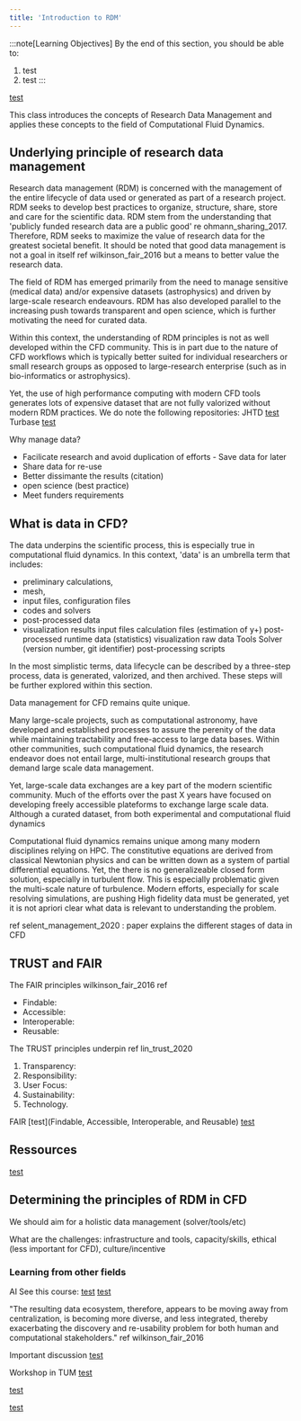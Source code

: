 ```yaml
---
title: 'Introduction to RDM'
---
```


:::note[Learning Objectives]
By the end of this section, you should be able to:
1. test
2. test 
:::



[test](https://carpentries-incubator.github.io/hpc-intro/18-responsibility/index.html)


This class introduces the concepts of Research Data Management and applies these concepts to the field of Computational Fluid Dynamics. 


## Underlying principle of research data management
Research data management (RDM) is concerned with the management of the entire lifecycle of data used or generated as part of a research project. RDM seeks to develop best practices to organize, structure, share, store and care for the scientific data. RDM stem from the understanding that 'publicly funded research data are a public good'   re ohmann_sharing_2017.  Therefore, RDM seeks to maximize the  value of research data for the greatest societal benefit. It should be noted that good data management is not a goal in itself  ref wilkinson_fair_2016 but a means to better value the research data.


The field of RDM has emerged primarily from the need to manage sensitive (medical data) and/or expensive datasets (astrophysics) and driven by large-scale research endeavours. RDM has also developed parallel to the increasing push towards transparent and open science, which is further motivating the need for curated data. 

Within this context, the understanding of RDM principles is not as well developed within the CFD community. This is in part due to the nature of CFD workflows which is typically better suited for individual researchers or small research groups as opposed to large-research enterprise (such as in bio-informatics or astrophysics). 

Yet, the use of high performance computing with modern CFD tools generates lots of expensive dataset that are not fully valorized without modern RDM practices. We do note the following repositories:
JHTD [test](https://turbulence.pha.jhu.edu)
Turbase [test](https://turbase.cineca.it/init/routes/#/logging/welcome)


Why manage data?

   -  Facilicate research and avoid duplication of efforts
    -  Save data for later
   -  Share data for re-use
   -  Better dissimante the results (citation)
   -  open science (best practice)
   -  Meet funders requirements



## What is data in CFD?
The data underpins the scientific process, this is especially true in computational fluid dynamics.  In this context, 'data' is an umbrella term that includes:

 -  preliminary calculations,
 -  mesh,
 -  input files, configuration files 
 -  codes and solvers
 -  post-processed data
 -  visualization results
    input files
calculation files (estimation of y+)
post-processed
runtime data (statistics)
visualization
raw data
Tools
Solver (version number, git identifier)
post-processing scripts

 In the most simplistic terms, data lifecycle can be described by a three-step process, data is generated, valorized, and then archived. These steps will be further explored within this section.

Data management for CFD remains quite unique. 

Many large-scale projects, such as computational astronomy, have developed and established processes to assure the perenity of the data while maintaining tractability and free-access to large data bases. Within other communities, such computational fluid dynamics, the research endeavor does not entail large, multi-institutional research groups that demand large scale data management.

Yet, large-scale data exchanges are a key part of the modern scientific community. Much of the efforts over the past X years have focused on developing freely accessible plateforms to exchange large scale data. Although a curated dataset, from both experimental and computational fluid dynamics


Computational fluid dynamics remains unique among many modern disciplines relying on HPC. The constitutive equations are derived from classical Newtonian physics and can be written down as a system of partial differential equations. Yet, the there is no generalizeable closed form solution, especially in turbulent flow. This is especially problematic given the multi-scale nature of turbulence. Modern efforts, especially for scale resolving simulations, are pushing 
High fidelity data must be generated, yet it is not apriori clear what data is relevant to understanding the problem.







ref selent_management_2020 : paper explains the different stages of data in CFD











## TRUST and FAIR

The FAIR principles  wilkinson_fair_2016 ref

  -  Findable:
  -  Accessible:
  -  Interoperable: 
  -  Reusable:


The TRUST principles underpin ref lin_trust_2020
1. Transparency:
2. Responsibility:
3. User Focus:
4. Sustainability:
5. Technology.




FAIR
[test](Findable, Accessible, Interoperable, and Reusable)
[test](https://force11.org/info/the-fair-data-principles/)





## Ressources
[test](https://scienceeurope.org/media/4brkxxe5/se_rdm_practical_guide_extended_final.pdf)





## Determining the principles of RDM in CFD

We should aim for a holistic data management (solver/tools/etc)

What are the challenges: infrastructure and tools, capacity/skills, ethical (less important for CFD), culture/incentive




### Learning from other fields 
AI
See this course: [test](https://thodrek.github.io/CS839_spring18/)
[test](https://fullstackdeeplearning.com/spring2021/lecture-8/)



"The resulting data ecosystem, therefore, appears to be moving away from centralization, is becoming more diverse, and less integrated, thereby exacerbating the discovery and re-usability problem for both human and computational stakeholders." ref wilkinson_fair_2016

Important discussion [test](https://towardsdatascience.com/data-entropy-more-data-more-problems-fa889a9dd0ec)


Workshop in TUM
[test](https://zenodo.org/records/7785532#.ZCw4h85ByUk)

[test](https://nfdi4ing.de)

[test](https://www.youtube.com/watch?v=3sDhQRIYUmA)
